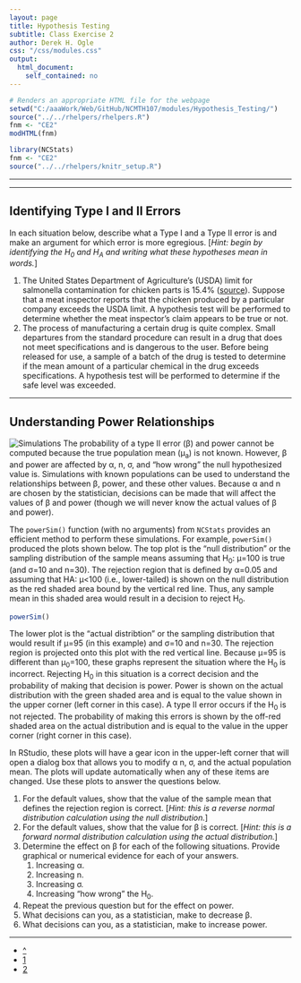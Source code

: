 ```yaml
---
layout: page
title: Hypothesis Testing
subtitle: Class Exercise 2
author: Derek H. Ogle
css: "/css/modules.css"
output:
  html_document:
    self_contained: no
---
```


```r
# Renders an appropriate HTML file for the webpage
setwd("C:/aaaWork/Web/GitHub/NCMTH107/modules/Hypothesis_Testing/")
source("../../rhelpers/rhelpers.R")
fnm <- "CE2"
modHTML(fnm)
```

```r
library(NCStats)
fnm <- "CE2"
source("../../rhelpers/knitr_setup.R")
```
---

----

## Identifying Type I and II Errors

In each situation below, describe what a Type I and a Type II error is and make an argument for which error is more egregious.  [*Hint: begin by identifying the H<sub>0</sub> and H<sub>A</sub> and writing what these hypotheses mean in words.*]

1. The United States Department of Agriculture's (USDA) limit for salmonella contamination for chicken parts is 15.4% ([source](http://www.foodsafetynews.com/2015/01/fsis-releases-new-salmonella-campylobacter-performance-standards-for-poultry/)).  Suppose that a meat inspector reports that the chicken produced by a particular company exceeds the USDA limit.  A hypothesis test will be performed to determine whether the meat inspector’s claim appears to be true or not.
1. The process of manufacturing a certain drug is quite complex.  Small departures from the standard procedure can result in a drug that does not meet specifications and is dangerous to the user.  Before being released for use, a sample of a batch of the drug is tested to determine if the mean amount of a particular chemical in the drug exceeds specifications.  A hypothesis test will be performed to determine if the safe level was exceeded.

----

## Understanding Power Relationships
<img src="../zimgs/computer-1.jpg" alt="Simulations" class="img-right">
The probability of a type II error (&beta;) and power cannot be computed because the true population mean (&mu;<sub>a</sub>) is not known.  However, &beta; and power are affected by &alpha;, n, &sigma;, and "how wrong" the null hypothesized value is.  Simulations with known populations can be used to understand the relationships between &beta;, power, and these other values.  Because &alpha; and n are chosen by the statistician, decisions can be made that will affect the values of &beta; and power (though we will never know the actual values of &beta; and power).

The `powerSim()` function (with no arguments) from `NCStats` provides an efficient method to perform these simulations.  For example, `powerSim()` produced the plots shown below.  The top plot is the "null distribution" or the sampling distribution of the sample means assuming that H<sub>0</sub>: &mu;=100 is true (and &sigma;=10 and n=30).  The rejection region that is defined by &alpha;=0.05 and assuming that H</sub>A</sub>: &mu;<100  (i.e., lower-tailed) is shown on the null distribution as the red shaded area bound by the vertical red line.  Thus, any sample mean in this shaded area would result in a decision to reject H<sub>0</sub>.

```r
powerSim()
```

The lower plot is the "actual distribtion" or the sampling distribution that would result if &mu;=95 (in this example) and &sigma;=10 and n=30.  The rejection region is projected onto this plot with the red vertical line.  Because &mu;=95 is different than &mu;<sub>0</sub>=100, these graphs represent the situation where the H<sub>0</sub> is incorrect.  Rejecting H<sub>0</sub> in this situation is a correct decision and the probability of making that decision is power.  Power is shown on the actual distribution with the green shaded area and is equal to the value shown in the upper corner (left corner in this case).  A type II error occurs if the H<sub>0</sub> is not rejected.  The probability of making this errors is shown by the off-red shaded area on the actual distribution and is equal to the value in the upper corner (right corner in this case).

In RStudio, these plots will have a gear icon in the upper-left corner that will open a dialog box that allows you to modify &alpha; n, &sigma;, and the actual population mean.  The plots will update automatically when any of these items are changed.  Use these plots to answer the questions below.

1. For the default values, show that the value of the sample mean that defines the rejection region is correct.  [*Hint: this is a reverse normal distribution calculation using the null distribution.*]
1. For the default values, show that the value for &beta; is correct.  [*Hint: this is a forward normal distribution calculation using the actual distribution.*]
1. Determine the effect on &beta; for each of the following situations.  Provide graphical or numerical evidence for each of your answers.
    1. Increasing &alpha;.
    1. Increasing n.
    1. Increasing &sigma;.
    1. Increasing "how wrong" the H<sub>0</sub>.
1. Repeat the previous question but for the effect on power.
1. What decisions can you, as a statistician, make to decrease &beta;.
1. What decisions can you, as a statistician, make to increase power.

----

<div class="text-center">
<ul class="pagination pagination-lg">
  <li><a href="index.html">^</a></li>
  <li><a href="CE1.html">1</a></li>
  <li class="active"><a href="#">2</a></li>
</ul>
